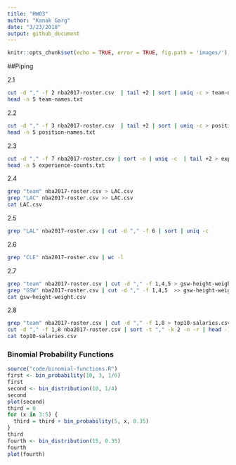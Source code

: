 ```yaml
---
title: "HW03"
author: "Kanak Garg"
date: "3/23/2018"
output: github_document
---
```


```r
knitr::opts_chunk$set(echo = TRUE, error = TRUE, fig.path = 'images/')
```

##Piping

2.1
```bash
cut -d "," -f 2 nba2017-roster.csv  | tail +2 | sort | uniq -c > team-names.txt
head -n 5 team-names.txt 
```

2.2
```bash
cut -d "," -f 3 nba2017-roster.csv  | tail +2 | sort | uniq -c > position-names.txt
head -n 5 position-names.txt
```

2.3
```bash
cut -d "," -f 7 nba2017-roster.csv | sort -n | uniq -c  | tail +2 > experience-counts.txt
head -n 5 experience-counts.txt
```

2.4
```bash
grep "team" nba2017-roster.csv > LAC.csv
grep "LAC" nba2017-roster.csv >> LAC.csv
cat LAC.csv
```

2.5
```bash
grep "LAL" nba2017-roster.csv | cut -d "," -f 6 | sort | uniq -c 
```

2.6
```bash
grep "CLE" nba2017-roster.csv | wc -l
```

2.7
```bash
grep "team" nba2017-roster.csv | cut -d "," -f 1,4,5 > gsw-height-weight.csv
grep "GSW" nba2017-roster.csv | cut -d "," -f 1,4,5  >> gsw-height-weight.csv
cat gsw-height-weight.csv 
```

2.8
```bash
grep "team" nba2017-roster.csv | cut -d "," -f 1,8 > top10-salaries.csv
cut -d "," -f 1,8 nba2017-roster.csv | sort -t "," -k 2 -n -r | head -10 >> top10-salaries.csv
cat top10-salaries.csv
```

### Binomial Probability Functions


```r
source("code/binomial-functions.R")
first <- bin_probability(10, 3, 1/6)
first
second <- bin_distribution(10, 1/4)
second
plot(second)
third = 0 
for (x in 3:5) {
  third = third + bin_probability(5, x, 0.35)
}
third
fourth <- bin_distribution(15, 0.35)
fourth
plot(fourth)
```
